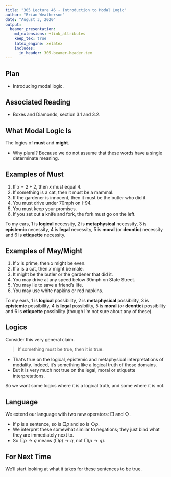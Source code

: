 ```yaml
---
title: "305 Lecture 46 - Introduction to Modal Logic"
author: "Brian Weatherson"
date: "August 3, 2020"
output: 
  beamer_presentation:
    md_extensions: +link_attributes
    keep_tex: true
    latex_engine: xelatex
    includes:
      in_header: 305-beamer-header.tex
---
```


## Plan

- Introducing modal logic.

## Associated Reading

- Boxes and Diamonds, section 3.1 and 3.2.

## What Modal Logic Is

The logics of **must** and **might**. \pause

- Why plural? Because we do not assume that these words have a single determinate meaning.

## Examples of Must

1. If $x = 2 + 2$, then $x$ must equal 4.
2. If something is a cat, then it must be a mammal.
3. If the gardener is innocent, then it must be the butler who did it.
4. You must drive under 70mph on I-94.
5. You must keep your promises.
6. If you set out a knife and fork, the fork must go on the left. \pause

To my ears, 1 is **logical** necessity, 2 is **metaphysical** necessity, 3 is **epistemic** necessity, 4 is **legal** necessity, 5 is **moral** (or **deontic**) necessity and 6 is **etiquette** necessity.

## Examples of May/Might

1. If $x$ is prime, then $x$ might be even.
2. If $x$ is a cat, then $x$ might be male.
3. It might be the butler or the gardener that did it.
4. You may drive at any speed below 30mph on State Street.
5. You may lie to save a friend's life.
6. You may use white napkins or red napkins.\pause

To my ears, 1 is **logical** possibility, 2 is **metaphysical** possibility, 3 is **epistemic** possibility, 4 is **legal** possibility, 5 is **moral** (or **deontic**) possibility and 6 is **etiquette** possibility (though I'm not sure about any of these).

## Logics

Consider this very general claim.

> If something must be true, then it is true.\pause

- That's true on the logical, epistemic and metaphysical interpretations of modality. \pause Indeed, it's something like a logical truth of those domains.\pause
- But it is very much not true on the legal, moral or etiquette interpretations.\pause

So we want some logics where it is a logical truth, and some where it is not.

## Language

We extend our language with two new operators: $\Box$ and $\Diamond$.

- If $p$ is a sentence, so is $\Box p$ and so is $\Diamond p$.
- We interpret these somewhat similar to negations; they just bind what they are immediately next to.
- So $\Box p \rightarrow q$ means $(\Box p) \rightarrow q$, not $\Box(p \rightarrow q)$.

## For Next Time

We'll start looking at what it takes for these sentences to be true.